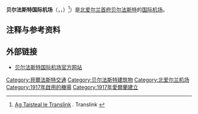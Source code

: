 {{Infobox Airport
| airport_name = <center>贝尔法斯特国际机场<br><small>{{lang|ga|Aerfort Idirnáisiúnta Bhéal Feirste}}<br>{{lang|en|Belfast International Airport}}</small></center>
| nativename   = <center>贝尔法斯特/奥尔德格罗夫机场<br>{{lang|en|Belfast/Aldergrove Airport}}</center>
| photo        = Belfast International Airport - geograph.org.uk - 119152.jpg
| IATA         = BFS
| ICAO         = EGAA
| type         = [[民用航空|民用]]
| owner        = [[TBI_plc|TBI plc]]
| run by       = 贝尔法斯特国际机场有限公司
| city         = [[贝尔法斯特|贝尔法斯特]]
| location     = [[安特里姆郡|安特里姆郡]][[奥尔德格罗夫|奥尔德格罗夫]]
| elevation    = 82米
| coordinates  = {{coord|54|39|27|N|006|12|57|W|type:airport_region:GB-BFS|display=inline,title|name=Belfast International Airport}}
| website      = [http://www.belfastairport.com/ www.belfastairport.com]
| metric-rwy   = Y
| r1-number    = 07/25
| r1-length-f  = 9,121
| r1-length-m  = 2,780
| r1-surface   = [[柏油|柏油]]
| r2-number    = 17/35
| r2-length-f  = 6,204
| r2-length-m  = 1,891
| r2-surface   = 柏油
| stat-year    = 2008
| stat1-header = Aircraft Movements
| stat1-data   = 77,943
| stat2-header = Passengers
| stat2-data   = 5,262,354
| footnotes = Sources: UK [[Aeronautical_Information_Publication|AIP]] at [[National_Air_Traffic_Services|NATS]]<ref name="aip">[http://www.nats-uk.ead-it.com/public/index.php%3Foption=com_content&task=blogcategory&id=18&Itemid=73.html Belfast/Aldergrove - EGAA]</ref><br />Statistics from the [[Civil_Aviation_Authority_(United_Kingdom)|UK Civil Aviation Authority]]<ref name="stats">[http://www.caa.co.uk/default.aspx?catid=80&pagetype=88&sglid=3&fld=2008Annual UK Airport Statistics: 2008 - annual]</ref>
}}

'''贝尔法斯特国际机场'''（{{lang-en|Belfast International Airport}}，{{lang-ga|Aerfort Idirnáisiúnta Bhéal Feirste}}，{{airport codes|BFS|EGAA}}）<ref>[http://www.translink.co.uk/resources2007/pdfs/TWT08%20Irish.pdf Ag Taisteal le Translink] {{Wayback|url=http://www.translink.co.uk/resources2007/pdfs/TWT08%20Irish.pdf |date=20090318050418 }}. Translink {{ga icon}}</ref>）是[[北爱尔兰|北爱尔兰]][[首府|首府]][[贝尔法斯特|贝尔法斯特]]的[[国际机场|国际机场]]。

== 注释与参考资料 ==
{{reflist}}

== 外部链接 ==
* [http://www.belfastairport.com 贝尔法斯特国际机场官方网站]{{Wayback|url=http://www.belfastairport.com/ |date=20110128153051 }}

{{英國機場}}
[[Category:貝爾法斯特交通|Category:貝爾法斯特交通]]
[[Category:贝尔法斯特建筑物|Category:贝尔法斯特建筑物]]
[[Category:北爱尔兰机场|Category:北爱尔兰机场]]
[[Category:1917年啟用的機場|Category:1917年啟用的機場]]
[[Category:1917年愛爾蘭建立|Category:1917年愛爾蘭建立]]
